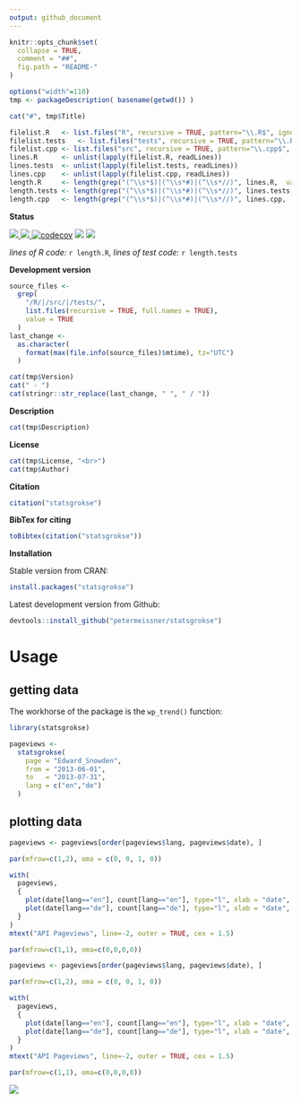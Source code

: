 ```yaml
---
output: github_document
---
```


<!-- README.md is generated from README.Rmd. Please edit that file -->

```r
knitr::opts_chunk$set(
  collapse = TRUE,
  comment = "##",
  fig.path = "README-"
)
```


```r
options("width"=110)
tmp <- packageDescription( basename(getwd()) )
```

```r
cat("#", tmp$Title)
```



```r
filelist.R   <- list.files("R", recursive = TRUE, pattern="\\.R$", ignore.case = TRUE, full.names = TRUE)
filelist.tests   <- list.files("tests", recursive = TRUE, pattern="\\.R$", ignore.case = TRUE, full.names = TRUE)
filelist.cpp <- list.files("src", recursive = TRUE, pattern="\\.cpp$", ignore.case = TRUE, full.names = TRUE)
lines.R      <- unlist(lapply(filelist.R, readLines))
lines.tests  <- unlist(lapply(filelist.tests, readLines))
lines.cpp    <- unlist(lapply(filelist.cpp, readLines))
length.R     <- length(grep("(^\\s*$)|(^\\s*#)|(^\\s*//)", lines.R,  value = TRUE, invert = TRUE))
length.tests <- length(grep("(^\\s*$)|(^\\s*#)|(^\\s*//)", lines.tests,  value = TRUE, invert = TRUE))
length.cpp   <- length(grep("(^\\s*$)|(^\\s*#)|(^\\s*//)", lines.cpp,  value = TRUE, invert = TRUE))
```




**Status**

<a href="https://travis-ci.org/petermeissner/statsgrokse">
<img src="https://api.travis-ci.org/petermeissner/statsgrokse.svg?branch=master">
<a/>
<a href="https://cran.r-project.org/package=statsgrokse">
<img src="http://www.r-pkg.org/badges/version/statsgrokse">
</a>
[![codecov](https://codecov.io/gh/petermeissner/statsgrokse/branch/master/graph/badge.svg)](https://codecov.io/gh/petermeissner/statsgrokse/tree/master/R)
<img src="http://cranlogs.r-pkg.org/badges/grand-total/statsgrokse">
<img src="http://cranlogs.r-pkg.org/badges/statsgrokse">


*lines of R code:* `r length.R`, *lines of test code:* `r length.tests`



**Development version**

```r
source_files <- 
  grep(
    "/R/|/src/|/tests/",
    list.files(recursive = TRUE, full.names = TRUE), 
    value = TRUE
  )
last_change <- 
  as.character(
    format(max(file.info(source_files)$mtime), tz="UTC")
  )
```


```r
cat(tmp$Version)
cat(" - ")
cat(stringr::str_replace(last_change, " ", " / "))
```

**Description**

```r
cat(tmp$Description)
```


**License**

```r
cat(tmp$License, "<br>")
cat(tmp$Author)
```




**Citation**


```r
citation("statsgrokse")
```

**BibTex for citing**

```r
toBibtex(citation("statsgrokse"))
```



**Installation**

Stable version from CRAN:

```r
install.packages("statsgrokse")
```


Latest development version from Github:

```r
devtools::install_github("petermeissner/statsgrokse")
```






# Usage

## getting data

The workhorse of the package is the `wp_trend()` function:

```r
library(statsgrokse)

pageviews <-   
  statsgrokse(
    page = "Edward_Snowden", 
    from = "2013-06-01", 
    to   = "2013-07-31", 
    lang = c("en","de")
  )
```


## plotting data

```r
pageviews <- pageviews[order(pageviews$lang, pageviews$date), ]

par(mfrow=c(1,2), oma = c(0, 0, 1, 0))

with(
  pageviews,
  {
    plot(date[lang=="en"], count[lang=="en"], type="l", xlab = "date", col="#183691")
    plot(date[lang=="de"], count[lang=="de"], type="l", xlab = "date", col="#183691")
  }
)
mtext("API Pageviews", line=-2, outer = TRUE, cex = 1.5)

par(mfrow=c(1,1), oma=c(0,0,0,0))
```

```r
pageviews <- pageviews[order(pageviews$lang, pageviews$date), ]

par(mfrow=c(1,2), oma = c(0, 0, 1, 0))

with(
  pageviews,
  {
    plot(date[lang=="en"], count[lang=="en"], type="l", xlab = "date", col="#183691")
    plot(date[lang=="de"], count[lang=="de"], type="l", xlab = "date", col="#183691")
  }
)
mtext("API Pageviews", line=-2, outer = TRUE, cex = 1.5)

par(mfrow=c(1,1), oma=c(0,0,0,0))
```

![](https://raw.githubusercontent.com/petermeissner/statsgrokse/master/README-plot_example_make-1.png)



